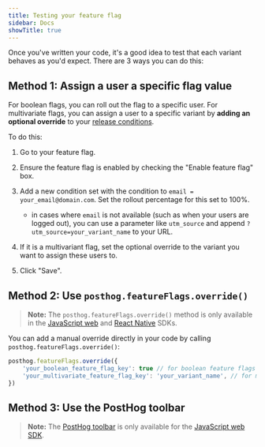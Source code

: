 ```yaml
---
title: Testing your feature flag
sidebar: Docs
showTitle: true
---
```


Once you've written your code, it's a good idea to test that each variant behaves as you'd expect. There are 3 ways you can do this:

## Method 1: Assign a user a specific flag value

For boolean flags, you can roll out the flag to a specific user. For multivariate flags, you can assign a user to a specific variant by **adding an optional override** to your [release conditions](/docs/feature-flags/creating-feature-flags#release-conditions). 

To do this:

1. Go to your feature flag.
2. Ensure the feature flag is enabled by checking the "Enable feature flag" box.
3. Add a new condition set with the condition to `email = your_email@domain.com`. Set the rollout percentage for this set to 100%.
   
   - in cases where `email` is not available (such as when your users are logged out), you can use a parameter like `utm_source` and append `?utm_source=your_variant_name` to your URL.


4. If it is a multivariant flag, set the optional override to the variant you want to assign these users to.
5. Click "Save".

<ProductVideo
    videoLight = {OverrideFeatureFlagLight}
    videoDark = {OverrideFeatureFlagDark}
    alt = "How to test your feature flag"
    classes = "rounded"
/>

## Method 2: Use `posthog.featureFlags.override()`

> **Note:** The `posthog.featureFlags.override()` method is only available in the [JavaScript web](/docs/libraries/js) and [React Native](/docs/libraries/react-native) SDKs.

You can add a manual override directly in your code by calling `posthog.featureFlags.override()`:

```javascript
posthog.featureFlags.override({
    'your_boolean_feature_flag_key': true // for boolean feature flags
    'your_multivariate_feature_flag_key': 'your_variant_name', // for multivariate feature flags
})
```

## Method 3: Use the PostHog toolbar

> **Note:** The [PostHog toolbar](/docs/toolbar) is only available for the [JavaScript web SDK](/docs/libraries/js).


<OverrideFeatureFlags />